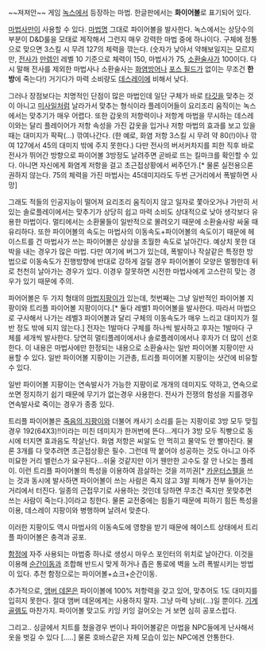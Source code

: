 ~~져져안~~ 게임 [[녹스]]에서 등장하는 마법. 한글판에서는 '''화이어볼'''로 표기되어 있다.

[[마법사]]만이 사용할 수 있다. [[마법]]명 그대로 파이어볼을 발사한다. 녹스에서는 상당수의 부분이 D&D룰을 모태로 제작해서 그런지 매우 강력한 마법 중에 하나이다. 구체에 정통으로 맞으면 3스킬 시 무려 127의 체력을 깎는다. (숫자가 낮아서 약해보일지는 모르지만, [[전사]]가 [[만렙]]인 레벨 10 기준으로 체력이 150, 마법사가 75, [[소환술사]]가 100이다. 다시 말해 전사를 제외한 마법사나 소환술사는 [[화염방어]]나 [[포스 필드]]가 없이는 무조건 '''한 방'''에 죽는다!) 거기다가 마력 소비량도 [[데스레이]]에 비해서 낮다.

그러나 장점보다는 치명적인 단점이 많은 마법인데 일단 구체가 바로 [[타깃]]을 맞추는 것이 아니고 [[미사일]]처럼 날라가서 맞추는 형식이라 플레이어들이 요리조리 움직이는 녹스에서는 맞추기가 매우 어렵다. 또한 갑옷의 저항력이나 저항계 마법을 무시하는 데스레이와는 달리 플레이어가 저항 속성을 가진 갑옷을 입거나 저항 마법의 효과를 보고 있을 때는 대미지가 팍팍(...) 깎여나간다. (한 예로, 화염 저항 3스킬 시 무려 약 80(!)이나 깎여 127에서 45의 대미지 밖에 주지 못한다.)
다만 전사의 버서커차지를 피한 직후 바로 전사가 뛰어간 방향으로 파이어볼 3방정도 날려주면 곧바로 뜨는 킬마크를 확인할 수 있다. 아니면 자신에게 화염계 저항을 걸고 초근접상황에서 써주던가.[* 물론 실전용으론 권하지 않는다. 75의 체력을 가진 마법사는 45데미지라도 두번 근거리에서 폭발하면 사망]

그래도 적들의 인공지능이 떨어져 요리조리 움직이지 않고 일자로 쫓아오거나 가만히 서 있는 솔로플레이에서는 맞추기가 상당히 쉽고 마력 소비도 상대적으로 낮아 생각보다 유용한 마법이다.
멀티에서는 소환물들이 일반적으로 몰려오기 때문에 소환술사랑 싸울 때 유리하다. 또한 파이어볼의 속도는 마법사의 이동속도+파이어볼의 속도이기 때문에 헤이스트를 건 마법사가 쓰는 파이어볼은 상상을 초월한 속도로 날아간다. 예상치 못한 대박을 내는 경우가 많은 마법.
다만 여기에 버그가 있는데, 폭발이나 작살같은 특정한 방법으로 이동속도가 진행방향에 반대로 강하게 걸릴 경우 파이어볼이 모양은 멀쩡한데 뒤로 천천히 날아가는 경우가 있다. 이경우 잘못하면 시전한 마법사에게 고스란히 맞는 경우가 있기 때문에 주의. 

파어어볼은 두 가지 형태의 [[마법지팡이]]가 있는데, 첫번째는 그냥 일반적인 파이어볼 지팡이와 트리플 파이어볼 지팡이이다.[* 둘다 레벨1 파이어볼을 발사한다. 따라서 마법으로 구사해서 나가는 레벨3 파이어볼과 달리 구체의 이동속도가 매우 느리고 대미지가 절반 정도 밖에 되지 않는다.] 전자는 1발마다 구체를 하나씩 발사하고 후자는 1발마다 구체를 세개씩 발사한다. 당연히 멀티플레이에서나 솔로플레이에서나 후자가 더 많이 선호한다. 이 내용은 마법사에만 한정되는 내용으로 소환술사는 일반 파이어볼 지팡이만 사용할 수 있다.
일반 파이어볼 지팡이는 기관총, 트리플 파이어볼 지팡이는 샷건에 비유할 수 있다.

일반 파이어볼 지팡이는 연속발사가 가능한 지팡이로 개개의 데미지도 약하고, 연속으로 쏘면 정지하기 쉽기 때문에 무기가 없는경우 사용한다. 전사가 전쟁의 함성을 지를경우 연속발사로 죽이는 경우가 종종 있다.

트리플 파이어볼은 [[죽음의 지팡이]]와 더불어 캐사기 소리를 듣는 지팡이로 3방 모두 맞힐 경우 192(64X3)!!이라는 미친 데미지가 한꺼번에 뜬다...게다가 3방 모두 직빵으로 동시에 터지면 효과음도 작살난다. 화염 저항은 씨알도 안 먹히고 물약도 안 빨아진다. 물론 3개를 다 맞추려면 초근접상황은 필수. 그런데 딱 붙어야 성공하는 것도 아니고 아주 미묘한 거리 밸런스가 요구된다...쉬울 것같지만 이거 웬만한 고수도 잘 안 나오는 플레이. 이런 트리플 파이어볼의 특성을 이용하여 끔살하는 것을 끼끼권[* [[카운터스펠]]을 쓰는 것과 동시에 발사하면 파이어볼이 쓰는 사람은 죽지 않고 3발 피해가 전부 들어가는 거리에서 터진다. 일종의 근접무기로 사용하는 것인데 당하면 무조건 죽지만 못맞추면 쓰는 사람이 죽는다.]이라고 칭한다.
물론 교전중에는 힘들기 때문에 피하기 힘든 특성을 이용, 데스레이 지팡이와 병행하며 날려서 맞춘다.

이러한 지팡이도 역시 마법사의 이동속도에 영향을 받기 때문에 헤이스트 상태에서 트리플 파이어볼은 충격과 공포.

[[함정]]에 자주 사용되는 마법중 하나로 생성시 마우스 포인터의 위치로 날아간다. 이것을 이용해 [[순간이동]]과 조합해 반드시 맞게 하거나 좁은 통로에 벽을 노려 폭발시키는 방법이 있다.
추천 함정으로는 파이어볼+쇼크+순간이동.

추가적으로,  [[앰버 데몬]]은 파이이볼에 100% 저항력을 갖고 있어, 맞추어도 1도 대미지를 입히지 못한다. 절대 앰버 데몬에게는 사용하지 말자. 그냥 마력 낭비(...)일 뿐이다. [[기계 골렘]]도 마찬가지. 파이어볼 맞고도 키잉 키잉 걸어오는 거 보면 심히 공포스럽다.

그리고.. 싱글에서 치트를 쳤을경우 번이나 파이어볼같은 마법을 NPC들에게 난사해서 옷을 벗길 수 있다 [.....] 물론 호바스같은 자체 모습이 있는 NPC에겐 안통한다.
